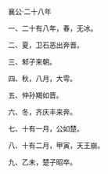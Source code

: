 

襄公·二十八年

一、二十有八年，春，无冰。

二、夏，卫石恶出奔晋。

三、邾子来朝。

四、秋，八月，大雩。

五、仲孙羯如晋。

六、冬，齐庆丰来奔。

七、十有一月，公如楚。

八、十有二月，甲寅，天王崩。

九、乙未，楚子昭卒。

